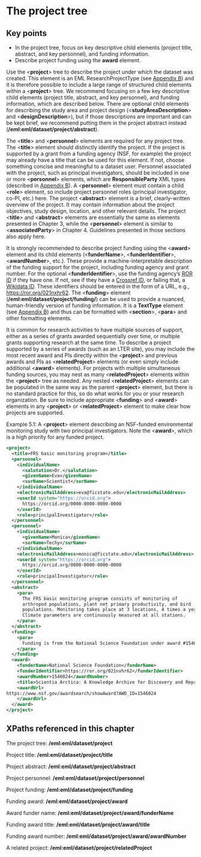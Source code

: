 # The project tree {#sec-chapter-5}

::: {.callout-note appearance="simple" collapse="true"}
## Key points
* In the project tree, focus on key descriptive child elements (project title, abstract, and key personnel), and funding information.
* Describe project funding using the **award** element.
:::

Use the \<**project**> tree to describe the project under which the dataset was created. This element is an EML ResearchProjectType (see [Appendix B](appendix-b-xml-schemas-and-eml.qmd)) and it is therefore possible to include a large range of structured child elements within a \<**project**> tree. We recommend focusing on a few key descriptive child elements (project title, abstract, and key personnel), and funding information, which are described below. There are optional child elements for describing the study area and project design (\<**studyAreaDescription**> and \<**designDescription**>), but if those descriptions are important and can be kept brief, we recommend putting them in the project abstract instead (**/eml:eml/dataset/project/abstract**).

The \<**title**> and \<**personnel**> elements are required for any project tree. The \<**title**> element should distinctly identify the project. If the project is supported by a grant from a funding agency (NSF, for example) the project may already have a title that can be used for this element. If not, choose something concise and meaningful to a dataset user. Personnel associated with the project, such as principal investigators, should be included in one or more \<**personnel**> elements, which are **ResponsibleParty** XML types (described in [Appendix B](appendix-b-xml-schemas-and-eml.qmd)). A \<**personnel**> element must contain a child \<**role**> element, so include project personnel roles (principal investigator, co-PI, etc.) here. The project \<**abstract**> element is a brief, clearly-written overview of the project. It may contain information about the project objectives, study design, location, and other relevant details. The project \<**title**> and \<**abstract**> elements are essentially the same as elements presented in Chapter 3, while the \<**personnel**> element is similar to \<**associatedParty**> in Chapter 4. Guidelines presented in those sections also apply here.

It is strongly recommended to describe project funding using the \<**award**> element and its child elements (\<**funderName**>, \<**funderIdentifier**>, \<**awardNumber**>, etc.). These provide a machine-interpretable description of the funding support for the project, including funding agency and grant number. For the optional \<**funderIdentifier**>, use the funding agency's [ROR ID](https://ror.org/) if they have one. If not, see if they have a [Crossref ID](https://gitlab.com/crossref/open_funder_registry), or failing that, a [Wikidata ID](https://en.wikipedia.org/wiki/Wikipedia:Finding_a_Wikidata_ID). These identifiers should be entered in the form of a URL, e.g., [https://ror.org/021nxhr62](https://ror.org/021nxhr62). The \<**funding**> element (**/eml:eml/dataset/project/funding/**) can be used to provide a nuanced, human-friendly version of funding information. It is a **TextType** element (see [Appendix B](appendix-b-xml-schemas-and-eml.qmd)) and thus can be formatted with \<**section**>, \<**para**> and other formatting elements.

It is common for research activities to have multiple sources of support, either as a series of grants awarded sequentially over time, or multiple grants supporting research at the same time. To describe a project supported by a series of awards (such as an LTER site), you may include the most recent award and PIs directly within the \<**project**> and previous awards and PIs as \<**relatedProject**> elements (or even simply include additional \<**award**> elements). For projects with multiple simultaneous funding sources, you may nest as many \<**relatedProject**> elements within the \<**project**> tree as needed. Any nested \<**relatedProject**> elements can be populated in the same way as the parent \<**project**> element, but there is no standard practice for this, so do what works for you or your research organization. Be sure to include appropriate \<**funding**> and \<**award**> elements in any \<**project**> or \<**relatedProject**> element to make clear how projects are supported.

Example 5.1: A \<**project**> element describing an NSF-funded environmental monitoring study with two principal investigators. Note the \<**award**>, which is a high priority for any funded project.


```xml
<project>
  <title>FRS basic monitoring program</title>
  <personnel>
    <individualName>
      <salutation>Dr.</salutation>
      <givenName>Eva</givenName>
      <surName>Scientist</surName>
    </individualName>
    <electronicMailAddress>eva@ficstate.edu</electronicMailAddress>
    <userId system="https://orcid.org">
      https://orcid.org/0000-0000-0000-0000
    </userId>
    <role>principalInvestigator</role>
  </personnel>
  <personnel>
    <individualName>
      <givenName>Monica</givenName>
      <surName>Techy</surName>
    </individualName>
    <electronicMailAddress>monica@ficstate.edu</electronicMailAddress>
    <userId system="https://orcid.org">
      https://orcid.org/0000-0000-0000-0000
    </userId>
    <role>principalInvestigator</role>
  </personnel>
  <abstract>
    <para>
      The FRS basic monitoring program consists of monitoring of
      arthropod populations, plant net primary productivity, and bird
      populations. Monitoring takes place at 3 locations, 4 times a year.
      Climate parameters are continuously measured at all stations.
    </para>
  </abstract>
  <funding>
    <para>
      Funding is from the National Science Foundation under award #1546024 (2016-02-22 to 2021-01-28).
    </para>
  </funding>
  <award>
    <funderName>National Science Foundation</funderName>
    <funderIdentifier>https://ror.org/021nxhr62</funderIdentifier>
    <awardNumber>1546024</awardNumber>
    <title>Scientia Arctica: A Knowledge Archive for Discovery and Reproducible Science in the Arctic</title>
    <awardUrl>
https://www.nsf.gov/awardsearch/showAward?AWD_ID=1546024
    </awardUrl>
  </award>
</project>
```



## XPaths referenced in this chapter

The project tree: **/eml:eml/dataset/project**

Project title: **/eml:eml/dataset/project/title**

Project abstract: **/eml:eml/dataset/project/abstract**

Project personnel: **/eml:eml/dataset/project/personnel**

Project funding: **/eml:eml/dataset/project/funding**

Funding award: **/eml:eml/dataset/project/award**

Award funder name: **/eml:eml/dataset/project/award/funderName**

Funding award title: **/eml:eml/dataset/project/award/title**

Funding award number: **/eml:eml/dataset/project/award/awardNumber**

A related project: **/eml:eml/dataset/project/relatedProject**
